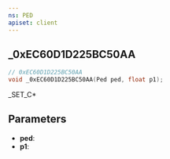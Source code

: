 ```yaml
---
ns: PED
apiset: client
---
```

## _0xEC60D1D225BC50AA

```c
// 0xEC60D1D225BC50AA
void _0xEC60D1D225BC50AA(Ped ped, float p1);
```

_SET_C*

## Parameters
* **ped**:
* **p1**: